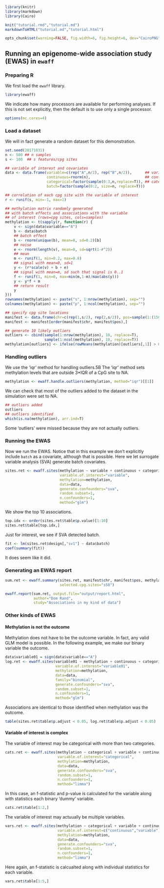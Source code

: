 ```r
library(knitr)
library(markdown)
library(Cairo)

knit("tutorial.rmd","tutorial.md")
markdownToHTML("tutorial.md","tutorial.html")
```

```r
opts_chunk$set(warning=FALSE, fig.width=6, fig.height=6, dev="CairoPNG", stop=TRUE)
```

## Running an epigenome-wide association study (EWAS) in `ewaff`

### Preparing R

We first load the `ewaff` library.
```r
library(ewaff)
```

We indicate how many processors are available for performing analyses.
If this is not set explicitly, then the default is to use only
a single processor.
```r
options(mc.cores=4)
```

### Load a dataset

We will in fact generate a random dataset for this demonstration.
```r
set.seed(20171031)
n <- 500 ## n samples
s <- 100  ## s features/cpg sites

## variable of interest and covariates
data <- data.frame(variable=c(rep("A",n/2), rep("B",n/2)),      ## variable of interest (two groups)
                   continuous=rnorm(n),                         ## continuous covariate
                   categorical=factor(sample(0:3,n,replace=T)), ## categorical covariate
                   batch=factor(sample(0:2, size=n, replace=T)))        ## 3 batches

## correlation of each cpg site with the variable of interest
r <- runif(s, min=-1, max=1)

## methylation matrix randomly generated
## with batch effects and associations with the variable
## of interest (rows=cpg sites, cols=samples)
methylation <- t(sapply(r, function(r) {
    v <- sign(data$variable=="A")
    b <- data$batch
    ## batch effect
    b <- rnorm(unique(b), mean=0, sd=0.2)[b]
    ## noise
    e <- rnorm(length(v), mean=0, sd=sqrt(1-r^2))
    ## mean
    m <- runif(1, min=0.2, max=0.8)
    ## signal with mean=0, sd=1
    y <- (r*scale(v) + b + e)
    ## signal with mean=m, sd such that signal is 0..1
    f <- runif(1, min=0, max=min(m,1-m)/max(abs(y)))
    y <- y*f + m
    ## return result
    y
}))
rownames(methylation) <- paste("s", 1:nrow(methylation), sep="")
colnames(methylation) <- paste("p", 1:ncol(methylation), sep="")

## specify cpg site locations
manifest <- data.frame(chr=c(rep(1,s/2), rep(2,s/2)), pos=sample(1:(150*s), s))
manifest <- manifest[order(manifest$chr, manifest$pos),]

## generate 10 likely outliers
outliers <- cbind(sample(1:nrow(methylation), 10, replace=T),
                  sample(1:ncol(methylation), 10, replace=T))
methylation[outliers] <- ifelse(rowMeans(methylation)[outliers[,1]] > 0.5, 0, 1)
```

### Handling outliers

We use the 'iqr' method for handling outliers.5B
The 'iqr' method sets methylation levels that are outside
3*IQR of a CpG site to NA.
```r
methylation <- ewaff.handle.outliers(methylation, method="iqr")[[1]]
```

We can check that most of the outliers added to the dataset in the simulation
were set to NA.
```r
## outliers added
outliers
## outliers identified
which(is.na(methylation), arr.ind=T)
```
Some 'outliers' were missed because they are not actually outliers.

### Running the EWAS

Now we run the EWAS.  Notice that in this example
we don't explicitly include `batch` as a covariate,
although that is possible.
Here we let surrogate variable analysis (SVA)
generate batch covariates.
```r
sites.ret <- ewaff.sites(methylation ~ variable + continuous + categorical,
                         variable.of.interest="variable",
                         methylation=methylation,
                         data=data,
                         generate.confounders="sva",
                         random.subset=1,
                         n.confounders=1,
                         method="glm")
```

We show the top 10 associations.
```r
top.idx <- order(sites.ret$table$p.value)[1:10]
sites.ret$table[top.idx,]
```

Just for interest, we see if SVA detected batch.
```r
fit <- lm(sites.ret$design[,"sv1"] ~ data$batch)
coef(summary(fit))
```
It does seem like it did.

### Generating an EWAS report

```r
sum.ret <- ewaff.summary(sites.ret, manifest$chr, manifest$pos, methylation,
                         selected.cpg.sites="s58")

ewaff.report(sum.ret, output.file="output/report.html",
             author="Dom Rand",
             study="Associations in my kind of data")
```

### Other kinds of EWAS

#### Methylation is not the outcome
Methylation does not have to be the outcome variable.
In fact, any valid GLM model is possible.
In the following example, we make our binary variable the outcome.
```r
data$variable01 = sign(data$variable=="A")
log.ret <- ewaff.sites(variable01 ~ methylation + continuous + categorical,
                       variable.of.interest="variable01",
                       methylation=methylation,
                       data=data,
                       family="binomial",
                       generate.confounders="sva",
                       random.subset=1,
                       n.confounders=1,
                       method="glm")                     
```

Associations are identical to
those identified when methylation was the outcome.
```r
table(sites.ret$table$p.adjust < 0.05, log.ret$table$p.adjust < 0.05)
```


#### Variable of interest is complex

The variable of interest may be categorical with more than two categories.
```r
cats.ret <- ewaff.sites(methylation ~ categorical + variable + continuous,
                        variable.of.interest="categorical",
                        methylation=methylation,
                        data=data,
                        generate.confounders="sva",
                        random.subset=1,
                        n.confounders=1,
                        method="limma")
```

In this case, an f-statistic and p-value is calculated for the variable
along with statistics each binary 'dummy' variable.
```r
cats.ret$table[1:2,]
```

The variable of interest may actuually be multiple variables.
```r
vars.ret <- ewaff.sites(methylation ~ categorical + variable + continuous,
                        variable.of.interest=c("continuous","variable"),
                        methylation=methylation,
                        data=data,
                        generate.confounders="sva",
                        random.subset=1,
                        n.confounders=1,
                        method="limma")
```

Here again, an f-statistic is calcualted along with individual statistics
for each variable.
```r
vars.ret$table[1:5,]
```
